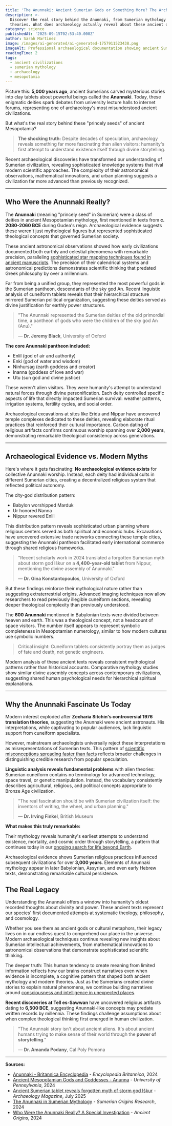```yaml
---
title: 'The Anunnaki: Ancient Sumerian Gods or Something More? The Archaeological Truth'
description: >-
  Discover the real story behind the Anunnaki, from Sumerian mythology to modern
  theories. What does archaeology actually reveal about these ancient deities?
category: science
publishedAt: '2025-09-15T02:53:40.000Z'
author: Sarah Martinez
image: /images/ai-generated/ai-generated-1757911523438.png
imageAlt: Professional archaeological documentation showing ancient Sumerian cuneiform tablets and Mesopotamian artifacts in museum-quality lighting, representing scientific research into early civilization and mythology
readingTime: 2
tags:
  - ancient civilizations
  - sumerian mythology
  - archaeology
  - mesopotamia
---
```


Picture this: **5,000 years ago**, ancient Sumerians carved mysterious stories into clay tablets about powerful beings called the **Anunnaki**. Today, these enigmatic deities spark debates from university lecture halls to internet forums, representing one of archaeology's most misunderstood ancient civilizations.

But what's the real story behind these "princely seeds" of ancient Mesopotamia?

> **The shocking truth:** Despite decades of speculation, archaeology reveals something far more fascinating than alien visitors: humanity's first attempt to understand existence itself through divine storytelling.

Recent archaeological discoveries have transformed our understanding of Sumerian civilization, revealing sophisticated knowledge systems that rival modern scientific approaches. The complexity of their astronomical observations, mathematical innovations, and urban planning suggests a civilization far more advanced than previously recognized.

---

## Who Were the Anunnaki Really?

The **Anunnaki** (meaning "princely seed" in Sumerian) were a class of deities in ancient Mesopotamian mythology, first mentioned in texts from **c. 2080-2060 BCE** during Gudea's reign. Archaeological evidence suggests these weren't just mythological figures but represented sophisticated theological concepts that governed Sumerian society.

These ancient astronomical observations showed how early civilizations documented both earthly and celestial phenomena with remarkable precision, paralleling [sophisticated star mapping techniques found in ancient manuscripts](/space/500-year-old-manuscript-reveals-ancient-astronomy-knowledge). The precision of their calendrical systems and astronomical predictions demonstrates scientific thinking that predated Greek philosophy by over a millennium.

Far from being a unified group, they represented the most powerful gods in the Sumerian pantheon, descendants of the sky god An. Recent linguistic analysis of cuneiform tablets reveals that their hierarchical structure mirrored Sumerian political organization, suggesting these deities served as divine justification for earthly power structures.

> "The Anunnaki represented the Sumerian deities of the old primordial time, a pantheon of gods who were the children of the sky god An (Anu)."
>
> — **Dr. Jeremy Black**, University of Oxford

**The core Anunnaki pantheon included:**

- Enlil (god of air and authority)
- Enki (god of water and wisdom)
- Ninhursag (earth goddess and creator)
- Inanna (goddess of love and war)
- Utu (sun god and divine justice)

These weren't alien visitors. They were humanity's attempt to understand natural forces through divine personification. Each deity controlled specific aspects of life that directly impacted Sumerian survival: weather patterns, irrigation systems, fertility cycles, and social order.

Archaeological excavations at sites like Eridu and Nippur have uncovered temple complexes dedicated to these deities, revealing elaborate ritual practices that reinforced their cultural importance. Carbon dating of religious artifacts confirms continuous worship spanning over **2,000 years**, demonstrating remarkable theological consistency across generations.

---

## Archaeological Evidence vs. Modern Myths

Here's where it gets fascinating: **No archaeological evidence exists** for collective Anunnaki worship. Instead, each deity had individual cults in different Sumerian cities, creating a decentralized religious system that reflected political autonomy.

The city-god distribution pattern:

- Babylon worshipped Marduk
- Ur honored Nanna
- Nippur revered Enlil

This distribution pattern reveals sophisticated urban planning where religious centers served as both spiritual and economic hubs. Excavations have uncovered extensive trade networks connecting these temple cities, suggesting the Anunnaki pantheon facilitated early international commerce through shared religious frameworks.

> "Recent scholarly work in 2024 translated a forgotten Sumerian myth about storm god Iškur on a **4,400-year-old tablet** from Nippur, mentioning the divine assembly of Anunnaki."
>
> — **Dr. Gina Konstantopoulos**, University of Oxford

But these findings reinforce their mythological nature rather than suggesting extraterrestrial origins. Advanced imaging techniques now allow researchers to read previously illegible cuneiform sections, revealing deeper theological complexity than previously understood.

The **600 Anunnaki** mentioned in Babylonian texts were divided between heaven and earth. This was a theological concept, not a headcount of space visitors. The number itself appears to represent symbolic completeness in Mesopotamian numerology, similar to how modern cultures use symbolic numbers.

> Critical insight: Cuneiform tablets consistently portray them as judges of fate and death, not genetic engineers.

Modern analysis of these ancient texts reveals consistent mythological patterns rather than historical accounts. Comparative mythology studies show similar divine assembly concepts across contemporary civilizations, suggesting shared human psychological needs for hierarchical spiritual explanations.

---

## Why the Anunnaki Fascinate Us Today

Modern interest exploded after **Zecharia Sitchin's controversial 1976 translation theories**, suggesting the Anunnaki were ancient astronauts. His interpretations, while captivating to popular audiences, lack linguistic support from cuneiform specialists.

However, mainstream archaeologists universally reject these interpretations as misrepresentations of Sumerian texts. This pattern of [scientific misconceptions spreading faster than facts](/psychology/your-brain-lies-to-you-cognitive-biases-2025) reflects broader challenges in distinguishing credible research from popular speculation.

**Linguistic analysis reveals fundamental problems** with alien theories: Sumerian cuneiform contains no terminology for advanced technology, space travel, or genetic manipulation. Instead, the vocabulary consistently describes agricultural, religious, and political concepts appropriate to Bronze Age civilization.

> "The real fascination should be with Sumerian civilization itself: the inventors of writing, the wheel, and urban planning."
>
> — **Dr. Irving Finkel**, British Museum

**What makes this truly remarkable:**

Their mythology reveals humanity's earliest attempts to understand existence, mortality, and cosmic order through storytelling, a pattern that continues today in our [ongoing search for life beyond Earth](/space/nasa-mars-emergency-discovery-biosignature).

Archaeological evidence shows Sumerian religious practices influenced subsequent civilizations for over **3,000 years**. Elements of Anunnaki mythology appear in later Babylonian, Assyrian, and even early Hebrew texts, demonstrating remarkable cultural persistence.

## The Real Legacy

Understanding the Anunnaki offers a window into humanity's oldest recorded thoughts about divinity and power. These ancient texts represent our species' first documented attempts at systematic theology, philosophy, and cosmology.

Whether you see them as ancient gods or cultural metaphors, their legacy lives on in our endless quest to comprehend our place in the universe. Modern archaeological techniques continue revealing new insights about Sumerian intellectual achievements, from mathematical innovations to astronomical observations that demonstrate sophisticated scientific thinking.

The deeper truth: This human tendency to create meaning from limited information reflects how our brains construct narratives even when evidence is incomplete, a cognitive pattern that shaped both ancient mythology and modern theories. Just as the Sumerians created divine stories to explain natural phenomena, we continue building narratives around [consciousness and intelligence in unexpected places](/science/water-hidden-intelligence-memory-consciousness-research).

**Recent discoveries at Tell es-Sawwan** have uncovered religious artifacts dating to **6,500 BCE**, suggesting Anunnaki-like concepts may predate written records by millennia. These findings challenge assumptions about when complex theological thinking first emerged in human civilization.

> "The Anunnaki story isn't about ancient aliens. It's about ancient humans trying to make sense of their world through the **power of storytelling**."
>
> — **Dr. Amanda Podany**, Cal Poly Pomona

---

**Sources:**

- [Anunnaki - Britannica Encyclopedia](https://www.britannica.com/topic/Anunnaki) - _Encyclopedia Britannica_, 2024
- [Ancient Mesopotamian Gods and Goddesses - Anunna](https://oracc.museum.upenn.edu/amgg/listofdeities/anunna/) - _University of Pennsylvania_, 2024
- [Ancient Sumerian tablet reveals forgotten myth of storm god Iškur](https://archaeologymag.com/2025/07/forgotten-sumerian-myth-of-storm-god-iskur/) - _Archaeology Magazine_, July 2025
- [The Anunnaki in Sumerian Mythology](https://www.sumerianorigins.com/post/the-anunnaki-in-sumerian-mythology-gods-origin-history) - _Sumerian Origins Research_, 2024
- [Who Were the Anunnaki Really? A Special Investigation](https://www.ancient-origins.net/news-history-archaeology-myths-legends/anunnaki-true-identity-0021887) - _Ancient Origins_, 2024
